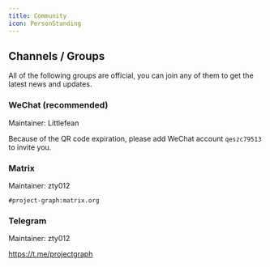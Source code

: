 ```yaml
---
title: Community
icon: PersonStanding
---
```


## Channels / Groups

All of the following groups are official, you can join any of them to get the latest news and updates.

### WeChat (recommended)

Maintainer: Littlefean

Because of the QR code expiration, please add WeChat account `qeszc79513` to invite you.

### Matrix

Maintainer: zty012

```plain
#project-graph:matrix.org
```

### Telegram

Maintainer: zty012

https://t.me/projectgraph
